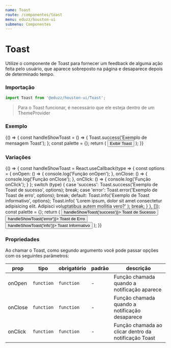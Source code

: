 ```yaml
---
name: Toast
route: /componentes/toast
menu: eduzz/houston-ui
submenu: Componentes
---
```




# Toast

Utilize o componente de Toast para fornecer um feedback de alguma ação feita pelo usuário,
que aparece sobreposto na página e desaparece depois de determinado tempo.

### Importação

```js
import Toast from '@eduzz/houston-ui/Toast';
```

> Para o Toast funcionar, é necessário que ele esteja dentro de um ThemeProvider

### Exemplo

<Playground>
  {() => {
    const handleShowToast = () => {
      Toast.success('Exemplo de mensagem Toast');
    };
    const palette = {};
    return (
      <ThemeProvider palette={palette}>
        <Button onClick={handleShowToast}>Exibir Toast</Button>
      </ThemeProvider>
    );
  }}
</Playground>

### Variações

<Playground>
  {() => {
    const handleShowToast = React.useCallback(type => {
      const options = {
        onOpen: () => {
          console.log('Função onOpen');
        },
        onClose: () => {
          console.log('Função onClose');
        },
        onClick: () => {
          console.log('Função onClick');
        }
      };
      switch (type) {
        case 'success':
          Toast.success('Exemplo de Toast de sucesso', options);
          break;
        case 'error':
          Toast.error('Exemplo de Toast de erro', options);
          break;
        default:
          Toast.info('Exemplo de Toast informativo', options);
          Toast.info(
            'Lorem ipsum, dolor sit amet consectetur adipisicing elit. Adipisci voluptatibus autem mollitia vero?'
          );
          break;
      }
    }, []);
    const palette = {};
    return (
      <ThemeProvider palette={palette}>
        <Row>
          <Column>
            <Button variant='outlined' onClick={() => handleShowToast('success')}>
              Toast de Sucesso
            </Button>
          </Column>
          <Column>
            <Button variant='outlined' onClick={() => handleShowToast('error')}>
              Toast de Erro
            </Button>
          </Column>
          <Column>
            <Button variant='outlined' onClick={() => handleShowToast('info')}>
              Toast Informativo
            </Button>
          </Column>
        </Row>
      </ThemeProvider>
    );
  }}
</Playground>

### Propriedades

Ao chamar o Toast, como segundo argumento você pode passar opções com os seguintes parâmetros:

| prop    | tipo       | obrigatório | padrão | descrição                                            |
| ------- | ---------- | ----------- | ------ | ---------------------------------------------------- |
| onOpen  | `function` | `function`  | -      | Função chamada quando a notificação aparece          |
| onClose | `function` | `function`  | -      | Função chamada quando a notificação desaparece       |
| onClick | `function` | `function`  | -      | Função chamada ao clicar dentro da notificação Toast |

